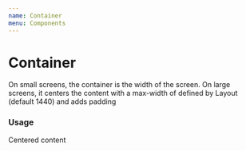 ```yaml
---
name: Container
menu: Components
---
```



# Container

On small screens, the container is the width of the screen. On large screens, it centers the content with a max-width of defined by Layout (default 1440) and adds padding

### Usage

<Playground>
  <LayoutProvider>
    <Box backgroundColor="#67c6bb" padding={3}>
      <Container maxWidth={300}>
        <Box backgroundColor="white" padding={3}>
          <Text>Centered content</Text>
        </Box>
      </Container>
    </Box>
  </LayoutProvider>
</Playground>
